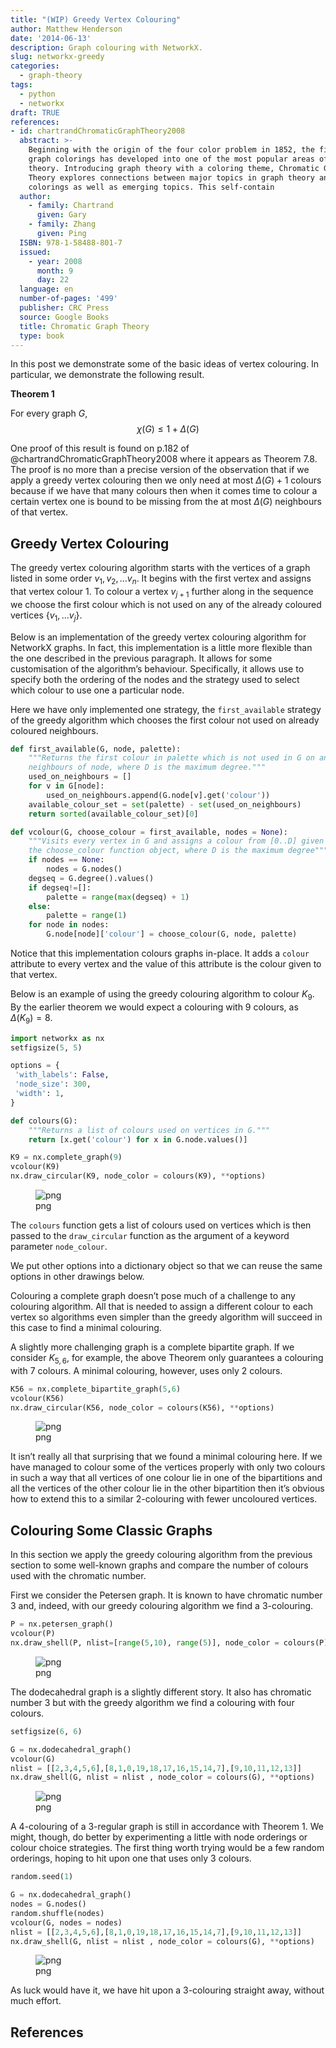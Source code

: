 ```yaml
---
title: "(WIP) Greedy Vertex Colouring"
author: Matthew Henderson
date: '2014-06-13'
description: Graph colouring with NetworkX.
slug: networkx-greedy
categories:
  - graph-theory
tags:
  - python
  - networkx
draft: TRUE
references:
- id: chartrandChromaticGraphTheory2008
  abstract: >-
    Beginning with the origin of the four color problem in 1852, the field of
    graph colorings has developed into one of the most popular areas of graph
    theory. Introducing graph theory with a coloring theme, Chromatic Graph
    Theory explores connections between major topics in graph theory and graph
    colorings as well as emerging topics. This self-contain
  author:
    - family: Chartrand
      given: Gary
    - family: Zhang
      given: Ping
  ISBN: 978-1-58488-801-7
  issued:
    - year: 2008
      month: 9
      day: 22
  language: en
  number-of-pages: '499'
  publisher: CRC Press
  source: Google Books
  title: Chromatic Graph Theory
  type: book
---
```


In this post we demonstrate some of the basic ideas of vertex colouring. In
particular, we demonstrate the following result.

**Theorem 1**

For every graph $G$, $$\chi(G) \leq 1 + \Delta(G)$$

One proof of this result is found on p.182 of
@chartrandChromaticGraphTheory2008
where it appears as Theorem 7.8. The proof is no more than a
precise version of the observation that if we apply a greedy vertex colouring
then we only need at most $\Delta(G) + 1$ colours because if we have that many
colours then when it comes time to colour a certain vertex one is bound to be
missing from the at most $\Delta(G)$
neighbours of that vertex.

Greedy Vertex Colouring
-----------------------

The greedy vertex colouring algorithm starts with the vertices of a graph listed
in some order $v_{1},v_{2},...v_{n}$. It begins with the first vertex and
assigns that vertex colour 1. To colour a vertex $v_{j + 1}$ further along in
the sequence we choose the first colour which is not used on any of the already
coloured vertices $\{v_{1},...v_{j}\}$.

Below is an implementation of the greedy vertex colouring algorithm for NetworkX
graphs. In fact, this implementation is a little more flexible than the one
described in the previous paragraph. It allows for some customisation of the
algorithm's behaviour. Specifically, it allows use to specify both the ordering
of the nodes and the strategy used to select which colour to use one a
particular node.

Here we have only implemented one strategy, the `first_available` strategy of
the greedy algorithm which chooses the first colour not used on already coloured
neighbours.

```python
def first_available(G, node, palette):
    """Returns the first colour in palette which is not used in G on any
    neighbours of node, where D is the maximum degree."""
    used_on_neighbours = []
    for v in G[node]:
        used_on_neighbours.append(G.node[v].get('colour'))
    available_colour_set = set(palette) - set(used_on_neighbours)
    return sorted(available_colour_set)[0]

def vcolour(G, choose_colour = first_available, nodes = None):
    """Visits every vertex in G and assigns a colour from [0..D] given by
    the choose_colour function object, where D is the maximum degree"""
    if nodes == None:
        nodes = G.nodes()
    degseq = G.degree().values()
    if degseq!=[]:
        palette = range(max(degseq) + 1)
    else:
        palette = range(1)
    for node in nodes:
        G.node[node]['colour'] = choose_colour(G, node, palette)
```

Notice that this implementation colours graphs in-place. It adds a `colour`
attribute to every vertex and the value of this attribute is the colour given to
that vertex.

Below is an example of using the greedy colouring algorithm to colour $K_{9}$.
By the earlier theorem we would expect a colouring with 9 colours, as
$\Delta(K_{9}) = 8$.

```python
import networkx as nx
setfigsize(5, 5)

options = {
 'with_labels': False,
 'node_size': 300,
 'width': 1,
}

def colours(G):
    """Returns a list of colours used on vertices in G."""
    return [x.get('colour') for x in G.node.values()]

K9 = nx.complete_graph(9)
vcolour(K9)
nx.draw_circular(K9, node_color = colours(K9), **options)
```

![png](figure/graph-colouring-noteboook_6_1.png)

The `colours` function gets a list of colours used on vertices which is then
passed to the `draw_circular` function as the argument of a keyword parameter
`node_colour`.

We put other options into a dictionary object so that we can reuse the same
options in other drawings below.

Colouring a complete graph doesn't pose much of a challenge to any colouring
algorithm. All that is needed to assign a different colour to each vertex so
algorithms even simpler than the greedy algorithm will succeed in this case to
find a minimal colouring.

A slightly more challenging graph is a complete bipartite graph. If we consider
$K_{5,6}$, for example, the above Theorem only guarantees a colouring with 7
colours. A minimal colouring, however, uses only 2 colours.

```python
K56 = nx.complete_bipartite_graph(5,6)
vcolour(K56)
nx.draw_circular(K56, node_color = colours(K56), **options)
```

![png](figure/graph-colouring-noteboook_8_0.png)

It isn't really all that surprising that we found a minimal colouring here. If
we have managed to colour some of the vertices properly with only two colours in
such a way that all vertices of one colour lie in one of the bipartitions and
all the vertices of the other colour lie in the other bipartition then it's
obvious how to extend this to a similar 2-colouring with fewer uncoloured
vertices.

## Colouring Some Classic Graphs

In this section we apply the greedy colouring algorithm from the previous
section to some well-known graphs and compare the number of colours used with
the chromatic number.

First we consider the Petersen graph. It is known to have chromatic number 3
and, indeed, with our greedy colouring algorithm we find a 3-colouring.

```python
P = nx.petersen_graph()
vcolour(P)
nx.draw_shell(P, nlist=[range(5,10), range(5)], node_color = colours(P), **options)
```

![png](figure/graph-colouring-noteboook_11_0.png)

The dodecahedral graph is a slightly different story. It also has chromatic
number 3 but with the greedy algorithm we find a colouring with four colours.

```python
setfigsize(6, 6)

G = nx.dodecahedral_graph()
vcolour(G)
nlist = [[2,3,4,5,6],[8,1,0,19,18,17,16,15,14,7],[9,10,11,12,13]]
nx.draw_shell(G, nlist = nlist , node_color = colours(G), **options)
```

![png](figure/graph-colouring-noteboook_13_0.png)

A 4-colouring of a 3-regular graph is still in accordance with Theorem 1. We
might, though, do better by experimenting a little with node orderings or colour
choice strategies. The first thing worth trying would be a few random orderings,
hoping to hit upon one that uses only 3
colours.

```python
random.seed(1)

G = nx.dodecahedral_graph()
nodes = G.nodes()
random.shuffle(nodes)
vcolour(G, nodes = nodes)
nlist = [[2,3,4,5,6],[8,1,0,19,18,17,16,15,14,7],[9,10,11,12,13]]
nx.draw_shell(G, nlist = nlist , node_color = colours(G), **options)
```

![png](figure/graph-colouring-noteboook_15_0.png)

As luck would have it, we have hit upon a 3-colouring straight away, without
much effort.

References
----------
